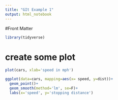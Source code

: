 ```yaml
---
title: "GIt Example 1"
output: html_notebook
---
```

#Front Matter
```r
library(tidyverse)
```


# create some plot
```r
plot(cars, xlab='speed in mph')
```

```r
ggplot(data=cars, mapping=aes(x= speed, y=dist))+
  geom_point()+
  geom_smooth(method='lm', se=F)+
  labs(x='speed', y='stopping distance')
```

